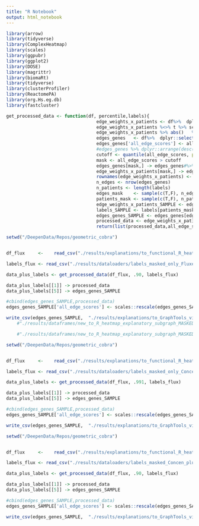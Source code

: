 ```yaml
---
title: "R Notebook"
output: html_notebook
---
```




```r
library(arrow)
library(tidyverse)
library(ComplexHeatmap) 
library(scales)
library(ggpubr)
library(ggplot2)
library(DOSE)
library(magrittr)
library(biomaRt)
library(tidyverse)
library(clusterProfiler)
library(ReactomePA)
library(org.Hs.eg.db)
library(fastcluster)

get_processed_data <- function(df, percentile,labels){
                                  edge_weights_x_patients <- df%>%  dplyr::select_if(is.numeric)
                                  edge_weights_x_patients %<>% t %>% scale %>% t   %>%as.data.frame()
                                  edge_weights_x_patients %>% abs()   %>%  rowSums() -> all_edge_scores
                                  edges_genes   <- df%>%  dplyr::select_if(is.character)
                                  edges_genes['all_edge_scores'] <- all_edge_scores
                                  #edges_genes %>% dplyr::arrange(desc(all_edge_scores))
                                  cutoff <- quantile(all_edge_scores, probs =percentile )
                                  mask <- all_edge_scores > cutoff
                                  edges_genes[mask,] -> edges_genes#%>% arrange(desc(all_edge_scores))
                                  edge_weights_x_patients[mask,] -> edge_weights_x_patients
                                  rownames(edge_weights_x_patients) <- NULL
                                  n_edges <- nrow(edges_genes)
                                  n_patients <- length(labels)
                                  edges_mask    <- sample(c(T,F), n_edges, replace = T, prob = c(1, 0))
                                  patients_mask <- sample(c(T,F), n_patients, replace = T, prob = c(1, 0))
                                  edge_weights_x_patients_SAMPLE <- edge_weights_x_patients[edges_mask,patients_mask]
                                  labels_SAMPLE <- labels[patients_mask]
                                  edges_genes_SAMPLE <- edges_genes[edges_mask,]
                                  processed_data <- edge_weights_x_patients_SAMPLE %>% as.matrix() %>% rescale
                                  return(list(processed_data,all_edge_scores,cutoff, labels_SAMPLE, edges_genes_SAMPLE,mask))}
```


```r
setwd("/DeepenData/Repos/geometric_cobra")


df_flux     <-    read_csv("./results/explanations/to_functional_R_heatmap_explanatory_subgraph_MASKED_GIN_Fluxes.csv") %>% dplyr::select(-c("...1"))

labels_flux <- read_csv("./results/dataloaders/labels_masked_only_Fluxes.csv")  %>%  dplyr::select(-c("...1")) %>% .[[1]] #test_labels_masked_NONflux.csv  #test_labels_masked_FLUX.csv

data_plus_labels <- get_processed_data(df_flux, .90, labels_flux)

data_plus_labels[[1]] -> processed_data
data_plus_labels[[5]] -> edges_genes_SAMPLE

#cbind(edges_genes_SAMPLE,processed_data)
edges_genes_SAMPLE['all_edge_scores'] <- scales::rescale(edges_genes_SAMPLE$all_edge_scores, c(0,1))

write_csv(edges_genes_SAMPLE,  "./results/explanations/to_GraphTools_visualization_explanatory_subgraph_MASKED_GIN_FLUX.csv")
    #"./results/dataframes/new_to_R_heatmap_explanatory_subgraph_MASKED_GIN_Concentration.csv"

    #"./results/dataframes/new_to_R_heatmap_explanatory_subgraph_MASKED_GIN_Concen_plus_Fluxes.csv"
```


```r
setwd("/DeepenData/Repos/geometric_cobra")


df_flux     <-    read_csv("./results/explanations/to_functional_R_heatmap_explanatory_subgraph_MASKED_GIN_Concentration.csv") %>% dplyr::select(-c("...1"))

labels_flux <- read_csv("./results/dataloaders/labels_masked_only_Concen.csv")  %>%  dplyr::select(-c("...1")) %>% .[[1]] #test_labels_masked_NONflux.csv  #test_labels_masked_FLUX.csv

data_plus_labels <- get_processed_data(df_flux, .991, labels_flux)

data_plus_labels[[1]] -> processed_data
data_plus_labels[[5]] -> edges_genes_SAMPLE

#cbind(edges_genes_SAMPLE,processed_data)
edges_genes_SAMPLE['all_edge_scores'] <- scales::rescale(edges_genes_SAMPLE$all_edge_scores, c(0,1))

write_csv(edges_genes_SAMPLE,  "./results/explanations/to_GraphTools_visualization_explanatory_subgraph_MASKED_GIN_Concentration.csv")

```


```r

setwd("/DeepenData/Repos/geometric_cobra")


df_flux     <-    read_csv("./results/explanations/to_functional_R_heatmap_explanatory_subgraph_MASKED_GIN_Concen_plus_Fluxes.csv") %>% dplyr::select(-c("...1"))

labels_flux <- read_csv("./results/dataloaders/labels_masked_Concen_plus_Fluxes.csv")  %>%  dplyr::select(-c("...1")) %>% .[[1]] #test_labels_masked_NONflux.csv  #test_labels_masked_FLUX.csv

data_plus_labels <- get_processed_data(df_flux, .90, labels_flux)

data_plus_labels[[1]] -> processed_data
data_plus_labels[[5]] -> edges_genes_SAMPLE

#cbind(edges_genes_SAMPLE,processed_data)
edges_genes_SAMPLE['all_edge_scores'] <- scales::rescale(edges_genes_SAMPLE$all_edge_scores, c(0,1))

write_csv(edges_genes_SAMPLE,  "./results/explanations/to_GraphTools_visualization_explanatory_subgraph_MASKED_GIN_Concen_plus_Fluxes.csv")

```
















